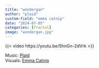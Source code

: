 ```yaml
---
title: "wondergan"
author: "plaid"
custom-field: "emma catnip"
date: "2024-07-05"
categories: [fractal]
image: "wondergan.jpg"
---
```


{{< video https://youtu.be/5hnGn-2dVrk >}}

Music: [Plaid](https://www.feormfalorx.world/)    
Visuals: [Emma Catnip](https://linktr.ee/emmacatnip)